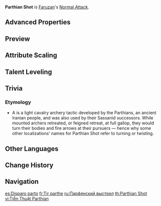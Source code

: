 {{Talent Infobox
|image         = Talent Parthian Shot.png
|character     = Faruzan
|type          = Normal Attack
|info          = '''Normal Attack'''<br>Performs up to 4 consecutive shots with a bow.<br><br>'''Charged Attack'''<br>Performs a more precise [[Aimed Shot]] with increased DMG.<br>While aiming, mighty winds will accumulate on the arrowhead. A fully charged wind arrow will deal {{Color|Anemo DMG}}.<br><br>'''Plunging Attack'''<br>Fires off a shower of arrows in mid-air before falling and striking the ground, hitting opponents along the path and dealing [[AoE]] DMG upon impact.
|hit1          = 44.73–94.66%
|hit2          = 42.19–89.28%
|hit3          = 53.16–112.51%
|hit4          = 70.62–149.45%
|aimed         = 43.9–86.7%
|charged       = 124–223.2%
|plunge        = 56.83–120.27%
|plungeLow     = 113.63–240.48%
|plungeHigh    = 141.93–300.37%
|scale_att1    = ATK
}}
'''Parthian Shot''' is [[Faruzan]]'s [[Normal Attack]].

==Advanced Properties==
{{Advanced Properties
|title   = Normal Attack 1-Hit
|gu      = &mdash;
|icdtag  = none
|poise   = 15.6033
|impulse = 1

|title2   = Normal Attack 2-Hit
|gu2      = &mdash;
|icdtag2  = none
|poise2   = 14.7162
|impulse2 = 1

|title3   = Normal Attack 3-Hit
|gu3      = &mdash;
|icdtag3  = none
|poise3   = 18.5454
|impulse3 = 1

|title4   = Normal Attack 4-Hit
|gu4      = &mdash;
|icdtag4  = none
|poise4   = 24.6351
|impulse4 = 1

|title5   = Aimed Shot
|gu5      = &mdash;
|icdtag5  = none
|poise5   = 10
|impulse5 = 2

|title6   = Aimed Shot (Hit Weak Spot)
|gu6      = &mdash;
|icdtag6  = none
|poise6   = 30
|impulse6 = 5

|title7   = Fully-Charged Aimed Shot
|gu7      = 1U<br><small>(w/ [[Dropoff]])</small>
|icdtag7  = none
|poise7   = 20
|impulse7 = 2

|title8   = Fully-Charged Aimed Shot (Hit Weak Spot)
|gu8      = 1U<br><small>(w/ Dropoff)</small>
|icdtag8  = none
|poise8   = 60
|impulse8 = 5

|title9   = Plunging Attack Collision
|gu9      = &mdash;
|icdtag9  = none
|poise9   = 10
|impulse9 = 2

|title10  = Low Plunge
|gu10      = &mdash;
|icdtag10  = none
|poise10   = 50
|impulse10 = 2

|title11   = High Plunge
|gu11      = &mdash;
|icdtag11  = none
|poise11   = 100
|impulse11 = 3
}}

==Preview==
{{Preview
|file1    = Parthian Shot Normal Preview
|caption1 = Normal Attack

|file2    = Parthian Shot Charged Preview
|caption2 = Charged Attack

|file3    = Parthian Shot Plunging Preview
|caption3 = Plunging Attack
}}

==Attribute Scaling==
{{Talent Scaling
|talentType=Normal Attack
|levels=11
|order=hit1,hit2,hit3,hit4,charged_title,aimed,fully-chargedaimedshot,plunge_title,plunge,plungelow,plungehigh
|titles=1-Hit DMG (%),2-Hit DMG (%),3-Hit DMG (%),4-Hit DMG (%),Charged Attack,Aimed Shot,Fully-Charged Aimed Shot,Plunging Attack,Plunge DMG (%),Low Plunge DMG (%),High Plunge DMG (%)
|hit1_1=44.73
|hit1_2=48.37
|hit1_3=52.01
|hit1_4=57.21
|hit1_5=60.85
|hit1_6=65.01
|hit1_7=70.73
|hit1_8=76.46
|hit1_9=82.18
|hit1_10=88.42
|hit1_11=94.66
|hit2_1=42.19
|hit2_2=45.62
|hit2_3=49.05
|hit2_4=53.96
|hit2_5=57.39
|hit2_6=61.32
|hit2_7=66.71
|hit2_8=72.11
|hit2_9=77.51
|hit2_10=83.39
|hit2_11=89.28
|hit3_1=53.16
|hit3_2=57.49
|hit3_3=61.82
|hit3_4=68
|hit3_5=72.33
|hit3_6=77.27
|hit3_7=84.07
|hit3_8=90.87
|hit3_9=97.67
|hit3_10=105.09
|hit3_11=112.51
|hit4_1=70.62
|hit4_2=76.37
|hit4_3=82.12
|hit4_4=90.33
|hit4_5=96.08
|hit4_6=102.65
|hit4_7=111.68
|hit4_8=120.71
|hit4_9=129.74
|hit4_10=139.6
|hit4_11=149.45
|aimed_1=43.86
|aimed_2=47.43
|aimed_3=51
|aimed_4=56.1
|aimed_5=59.67
|aimed_6=63.75
|aimed_7=69.36
|aimed_8=74.97
|aimed_9=80.58
|aimed_10=86.7
|aimed_11=92.82
|fully-chargedaimedshot_1=124
|fully-chargedaimedshot_2=133.3
|fully-chargedaimedshot_3=142.6
|fully-chargedaimedshot_4=155
|fully-chargedaimedshot_5=164.3
|fully-chargedaimedshot_6=173.6
|fully-chargedaimedshot_7=186
|fully-chargedaimedshot_8=198.4
|fully-chargedaimedshot_9=210.8
|fully-chargedaimedshot_10=223.2
|fully-chargedaimedshot_11=235.6
|plunge_1=56.83
|plunge_2=61.45
|plunge_3=66.08
|plunge_4=72.69
|plunge_5=77.31
|plunge_6=82.6
|plunge_7=89.87
|plunge_8=97.14
|plunge_9=104.41
|plunge_10=112.34
|plunge_11=120.27
|plungelow_1=113.63
|plungelow_2=122.88
|plungelow_3=132.13
|plungelow_4=145.35
|plungelow_5=154.59
|plungelow_6=165.17
|plungelow_7=179.7
|plungelow_8=194.23
|plungelow_9=208.77
|plungelow_10=224.62
|plungelow_11=240.48
|plungehigh_1=141.93
|plungehigh_2=153.49
|plungehigh_3=165.04
|plungehigh_4=181.54
|plungehigh_5=193.1
|plungehigh_6=206.3
|plungehigh_7=224.45
|plungehigh_8=242.61
|plungehigh_9=260.76
|plungehigh_10=280.57
|plungehigh_11=300.37
}}

==Talent Leveling==
{{Talent Upgrade|Faruzan}}

==Trivia==
===Etymology===
*A {{w|Parthian shot}} is a light cavalry archery tactic developed by the Parthians, an ancient Iranian people, and was also used by their Sassanid successors. While mounted archers retreated, or feigned retreat, at full gallop, they would turn their bodies and fire arrows at their pursuers &mdash; hence why some other localizations' names for Parthian Shot refer to turning or twisting.

==Other Languages==
{{Other Languages
|en      = Parthian Shot
|zhs     = 迴身箭术
|zhs_rm  = Huíshēn Jiànshù
|zht     = 迴身箭術
|zht_rm  = Huíshēn Jiànshù
|zh_tl   = Turned-Body Archery
|ja      = 転回弓術
|ja_rm   = Tenkai Kyuujutsu
|ja_tl   = Turning Archery
|ko      = 회전 궁술
|ko_tl   = Spinning Archery
|es      = Disparo parto
|es_tl   = Parthian Shot
|fr      = Tir parthe
|fr_tl   = Parthian Shot
|ru      = Парфянский выстрел
|ru_tl   = Parthian Shot
|th      = Parthian Shot
|vi      = Tiễn Thuật Parthian
|vi_tl   = 
|de      = Drehschütze
|de_tl   = Spin Shooter
|id      = Parthian Shot
|pt      = Disparo com Reviravoltas
|pt_tl   = Shot with Twists
|tr      = Girdap Atışı
|tr_tl   = Whirlpool Shot
|it      = Dardo partico
|it_tl   = Parthian Dart
}}

==Change History==
{{Change History|3.3}}

==Navigation==
{{Talent Navbox|Faruzan}}

[[es:Disparo parto]]
[[fr:Tir parthe]]
[[ru:Парфянский выстрел]]
[[th:Parthian Shot]]
[[vi:Tiễn Thuật Parthian]]